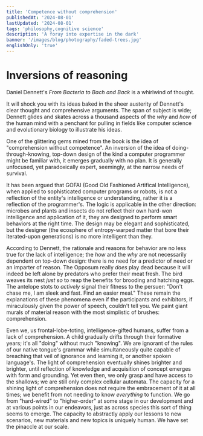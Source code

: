 ```yaml
---
title: 'Competence without comprehension'
publishedAt: '2024-08-01'
lastUpdated: '2024-08-01'
tags: 'philosophy,cognitive science'
description: 'A foray into expertise in the dark'
banner: '/images/blog/photography/faded-trees.jpg'
englishOnly: 'true'
---
```


# Inversions of reasoning

Daniel Dennett's _From Bacteria to Bach and Back_ is a whirlwind of thought.

It will shock you with its ideas baked in the sheer austerity of Dennett's clear thought and comprehensive arguments. The
span of subject is wide; Dennett glides and skates across a thousand aspects of the _why_ and _how_ of the human mind
with a penchant for pulling in fields like computer science and evolutionary biology to illustrate his ideas.

One of the glittering gems mined from the book is the idea of "comprehension without competence". An inversion of the idea
of doing-through-knowing, top-down design of the kind a computer programmer might be familiar with, it emerges gradually
with no plan. It is generally unfocused, yet paradoxically expert, seemingly, at the narrow needs of survival.

It has been argued that GOFAI (Good Old Fashioned Artifical Intelligence), when applied to sophisticated computer programs
or robots, is not a reflection of the entity's intelligence or understanding, rather it is a reflection of the programmer's.
The logic is applicable in the other direction: microbes and plants and insects do not reflect their own hard-won intelligence
and application of it, they are designed to perform smart behaviors at the right time. The design may be elegant and sophisticated,
but the designer (the ecosphere of entropy-warped matter that bore their iterated-upon generations) is no more intelligent than
they.

According to Dennett, the rationale and reasons for behavior are no less true for the lack of intelligence; the _how_ and the _why_
are not necessarily dependent on top-down design: there is no need for a predictor of need or an imparter of reason. The Opposum
really _does_ play dead because it will indeed be left alone by predators who prefer their meat fresh. The bird weaves its nest
_just so_ to reap the benefits for brooding and hatching eggs. The antelope stots to _actively_ signal their fitness to the persuer: "Don't
chase me, I am sleek and fast. Find an easier meal." These remain the explanations of these phenomena even if the participants
and exhibitors, if miraculously given the power of speech, couldn't tell you. We paint giant murals of material reason with
the most simplistic of brushes: comprehension.

Even we, us frontal-lobe-toting, intelligence-gifted humans, suffer from a lack of comprehension. A child gradually drifts
through their formative years; it's all "doing" without much "knowing". We are ignorant of the rules of our native tongue's
grammar while simultaneously quite capable of breaching that veil of ignorance and learning it, or another spoken language's.
The light of comprehension eventually shines brighter and brighter, until reflection of knowledge and acquisition of concept
emerges with form and grounding. Yet even then, we only grasp and have access to the shallows; we are still only complex cellular automata.
The capacity for a shining light of comprehension does not require the embracement of it at all times; we benefit from not needing
to know _everything_ to function. We go from "hard-wired" to "higher-order" at some stage in our development and at various points
in our endeavors, just as across species this sort of thing seems to emerge. The capacity to abstractly apply our lessons to new
scenarios, new materials and new topics is uniquely human. We have set the pinaccle at our scale.
